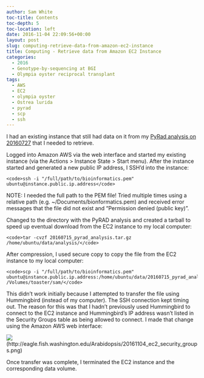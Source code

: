 ```yaml
---
author: Sam White
toc-title: Contents
toc-depth: 5
toc-location: left
date: 2016-11-04 22:09:56+00:00
layout: post
slug: computing-retrieve-data-from-amazon-ec2-instance
title: Computing - Retrieve data from Amazon EC2 Instance
categories:
  - 2016
  - Genotype-by-sequencing at BGI
  - Olympia oyster reciprocal transplant
tags:
  - AWS
  - EC2
  - olympia oyster
  - Ostrea lurida
  - pyrad
  - scp
  - ssh
---
```


I had an existing instance that still had data on it from my [PyRad analysis on 20160727](https://robertslab.github.io/sams-notebook/posts/2016/2016-07-27-data-analysis-pyrad-analysis-of-olympia-oyster-gbs-data/) that I needed to retrieve.

Logged into Amazon AWS via the web interface and started my existing instance (via the Actions > Instance State > Start menu). After the instance started and generated a new public IP address, I SSH'd into the instance:


    
    <code>ssh -i "/full/path/to/bioinformatics.pem" ubuntu@instance.public.ip.address</code>



NOTE: I needed the full path to the PEM file! Tried multiple times using a relative path (e.g. ~/Documents/bionformatics.pem) and received error messages that the file did not exist and "Permission denied (public key)".

Changed to the directory with the PyRAD analysis and created a tarball to speed up eventual download from the EC2 instance to my local computer:


    
    <code>tar -cvzf 20160715_pyrad_analysis.tar.gz /home/ubuntu/data/analysis/</code>



After compression, I used secure copy to copy the file from the EC2 instance to my local computer:


    
    <code>scp -i "/full/path/to/bioinformatics.pem" ubuntu@instance.public.ip.address:/home/ubuntu/data/20160715_pyrad_analysis.tar.gz /Volumes/toaster/sam/</code>



This didn't work initially because I attempted to transfer the file using Hummingbird (instead of my computer). The SSH connection kept timing out. The reason for this was that I hadn't previously used Hummingbird to connect to the EC2 instance and Hummingbird's IP address wasn't listed in the Security Groups table as being allowed to connect. I made that change using the Amazon AWS web interface:

![](https://eagle.fish.washington.edu/Arabidopsis/20161104_ec2_security_groups.png)(http://eagle.fish.washington.edu/Arabidopsis/20161104_ec2_security_groups.png)

Once transfer was complete, I terminated the EC2 instance and the corresponding data volume.
